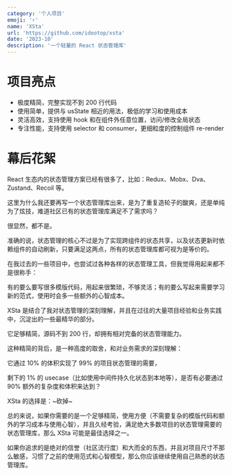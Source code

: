```yaml
---
category: '个人项目'
emoji: '⚡️'
name: 'XSta'
url: 'https://github.com/idootop/xsta'
date: '2023-10'
description: '一个轻量的 React 状态管理库'
---
```


# 项目亮点

- 极度精简，完整实现不到 200 行代码
- 使用简单，提供与 usState 相近的用法，极低的学习和使用成本
- 灵活高效，支持使用 hook 和在组件外任意位置，访问/修改全局状态
- 专注性能，支持使用 selector 和 consumer，更细粒度的控制组件 re-render

# 幕后花絮

React 生态内的状态管理方案已经有很多了，比如：Redux、Mobx、Dva、Zustand、Recoil 等。

这里为什么我还要再写一个状态管理库出来，是为了重复造轮子的酸爽，还是单纯为了炫技，难道社区已有的状态管理库满足不了需求吗？

很显然，都不是。

准确的说，状态管理的核心不过是为了实现跨组件的状态共享，以及状态更新时依赖组件的自动刷新，只要满足这两点，所有的状态管理库都可视为是等价的。

在我过去的一些项目中，也尝试过各种各样的状态管理工具，但我觉得用起来都不是很称手：

有的要么要写很多模版代码，用起来很繁琐，不够灵活；有的要么写起来需要学习新的范式，使用时会多一些额外的心智成本。

XSta 是结合了我对状态管理的深刻理解，并且在过往的大量项目经验和业务实践中，沉淀出的一些最精华的部分。

它足够精简，源码不到 200 行，却拥有相对完备的状态管理能力。

这种精简的背后，是一种高度的取舍，和对业务需求的深刻理解：

它通过 10% 的体积实现了 99% 的项目状态管理的需要，

剩下的 1% 的 usecase（比如使用中间件持久化状态到本地等），是否有必要通过 90% 额外的复杂度和体积来达到？

XSta 的选择是：~砍掉~

总的来说，如果你需要的是一个足够精简，使用方便（不需要复杂的模版代码和额外的学习成本与使用心智），并且久经考验，满足绝大多数项目的状态管理需要的状态管理库，那么 XSta 可能是最佳选择之一。

如果你追求的是绝对的信誉（社区流行度）和大而全的东西，并且对项目尺寸不那么敏感，习惯了之前的使用范式和心智模型，那么你应该继续使用自己熟悉的状态管理库。
